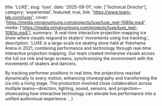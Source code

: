   title: 'LUXE',
  slug: 'luxe',
  date: '2025-09-01',
  role: ['Technical Director'],
  category: 'experiential',
  featured: true,
  link: 'https://www.team-lab.com/luxe/',
  cover: 'https://media.mingjyunhung.com/projects/luxe/luxe_reel-1080p.mp4',
  media: ['https://media.mingjyunhung.com/projects/luxe/luxe_reel-1080p.mp4'],
  summary:
    'A real-time interactive projection mapping ice show where visuals respond to skaters’ movements using live tracking.',
  description: `LUXE is a large-scale ice skating show held at Yokohama Arena in 2021, combining performance and technology through real-time interactive projection mapping. Our team created immersive visuals across the full ice rink and large screens, synchronizing the environment with the movements of skaters and dancers.
  
  By tracking performer positions in real time, the projections reacted dynamically to every motion, enhancing choreography and transforming the ice into a living stage. The production involved close collaboration across multiple teams—direction, lighting, sound, sensors, and projection—showcasing how interactive technology can elevate live performance into a unified audiovisual experience.`,
}
